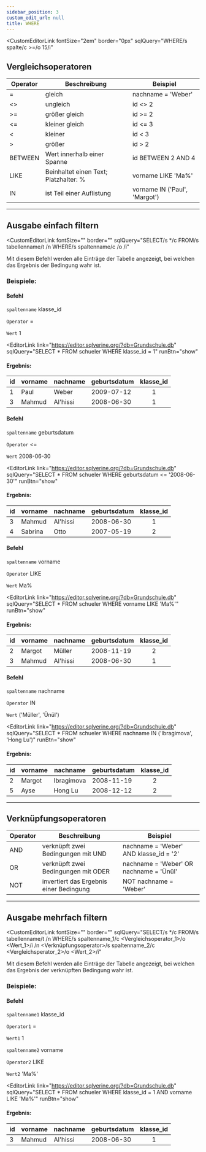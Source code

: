 ```yaml
---
sidebar_position: 3
custom_edit_url: null
title: WHERE
---
```



<CustomEditorLink
  fontSize="2em"
  border="0px"
  sqlQuery="WHERE/s spalte/c >=/o 15/i"
></CustomEditorLink>

## Vergleichsoperatoren

| Operator | Beschreibung                          | Beispiel                      |
| -------- | ------------------------------------- | ----------------------------- |
| =        | gleich                                | nachname = 'Weber'            |
| <\>      | ungleich                              | id <\> 2                      |
| >=       | größer gleich                         | id >= 2                       |
| <=       | kleiner gleich                        | id <= 3                       |
| <        | kleiner                               | id < 3                        |
| >        | größer                                | id > 2                        |
| BETWEEN  | Wert innerhalb einer Spanne           | id BETWEEN 2 AND 4            |
| LIKE     | Beinhaltet einen Text; Platzhalter: % | vorname LIKE 'Ma%'            |
| IN       | ist Teil einer Auflistung             | vorname IN ('Paul', 'Margot') |

---

## Ausgabe einfach filtern

<CustomEditorLink
  fontSize=""
  border=""
  sqlQuery="SELECT/s */c FROM/s tabellenname/t /n WHERE/s spaltenname/c <Operator>/o <Wert>/i"
></CustomEditorLink>

Mit diesem Befehl werden alle Einträge der Tabelle angezeigt, bei welchen das Ergebnis der Bedingung wahr ist.

### Beispiele:

#### Befehl

`spaltenname` klasse_id

`Operator` =

`Wert` 1

<EditorLink
  link="https://editor.sqlverine.org/?db=Grundschule.db"
  sqlQuery="SELECT * FROM schueler WHERE klasse_id = 1"
  runBtn="show"
></EditorLink>

#### Ergebnis:

| id  | vorname | nachname | geburtsdatum | klasse_id |
| --- | ------- | -------- | ------------ | :-------: |
| 1   | Paul    | Weber    | 2009-07-12   |     1     |
| 3   | Mahmud  | Al'hissi | 2008-06-30   |     1     |

#### Befehl

`spaltenname` geburtsdatum

`Operator` <=

`Wert` 2008-06-30

<EditorLink
  link="https://editor.sqlverine.org/?db=Grundschule.db"
  sqlQuery="SELECT * FROM schueler WHERE geburtsdatum <= '2008-06-30'"
  runBtn="show"
></EditorLink>

#### Ergebnis:

| id  | vorname | nachname | geburtsdatum | klasse_id |
| --- | ------- | -------- | ------------ | :-------: |
| 3   | Mahmud  | Al'hissi | 2008-06-30   |     1     |
| 4   | Sabrina | Otto     | 2007-05-19   |     2     |

#### Befehl

`spaltenname` vorname

`Operator` LIKE

`Wert` Ma%

<EditorLink
  link="https://editor.sqlverine.org/?db=Grundschule.db"
  sqlQuery="SELECT * FROM schueler WHERE vorname LIKE 'Ma%'"
  runBtn="show"
></EditorLink>

#### Ergebnis:

| id  | vorname | nachname | geburtsdatum | klasse_id |
| --- | ------- | -------- | ------------ | :-------: |
| 2   | Margot  | Müller   | 2008-11-19   |     2     |
| 3   | Mahmud  | Al'hissi | 2008-06-30   |     1     |

#### Befehl

`spaltenname` nachname

`Operator` IN

`Wert` ('Müller', 'Ünül')

<EditorLink
  link="https://editor.sqlverine.org/?db=Grundschule.db"
  sqlQuery="SELECT * FROM schueler WHERE nachname IN ('Ibragimova', 'Hong Lu')"
  runBtn="show"
></EditorLink>

#### Ergebnis:

| id  | vorname | nachname   | geburtsdatum | klasse_id |
| --- | ------- | ---------- | ------------ | :-------: |
| 2   | Margot  | Ibragimova | 2008-11-19   |     2     |
| 5   | Ayse    | Hong Lu    | 2008-12-12   |     2     |

---

## Verknüpfungsoperatoren

| Operator | Beschreibung                            | Beispiel                                |
| -------- | --------------------------------------- | --------------------------------------- |
| AND      | verknüpft zwei Bedingungen mit UND      | nachname = 'Weber' AND klasse_id = '2'  |
| OR       | verknüpft zwei Bedingungen mit ODER     | nachname = 'Weber' OR nachname = 'Ünül' |
| NOT      | invertiert das Ergebnis einer Bedingung | NOT nachname = 'Weber'                  |

---

## Ausgabe mehrfach filtern

<CustomEditorLink
  fontSize=""
  border=""
  sqlQuery="SELECT/s */c FROM/s tabellenname/t /n WHERE/s spaltenname_1/c <Vergleichsoperator_1>/o <Wert_1>/i /n <Verknüpfungsoperator>/s spaltenname_2/c <Vergleichsperator_2>/o <Wert_2>/i"
></CustomEditorLink>

Mit diesem Befehl werden alle Einträge der Tabelle angezeigt, bei welchen das Ergebnis der verknüpften Bedingung wahr ist.

### Beispiele:

#### Befehl

`spaltenname1` klasse_id

`Operator1` =

`Wert1` 1

`spaltenname2` vorname

`Operator2` LIKE

`Wert2` 'Ma%'

<EditorLink
  link="https://editor.sqlverine.org/?db=Grundschule.db"
  sqlQuery="SELECT * FROM schueler WHERE klasse_id = 1 AND vorname LIKE 'Ma%'"
  runBtn="show"
></EditorLink>

#### Ergebnis:

| id  | vorname | nachname | geburtsdatum | klasse_id |
| --- | ------- | -------- | ------------ | :-------: |
| 3   | Mahmud  | Al'hissi | 2008-06-30   |     1     |
